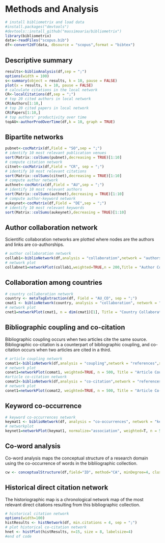 # Methods and Analysis

```r
# install bibliometrix and load data
#install.packages("devtools")
#devtools::install_github("massimoaria/bibliometrix")
library(bibliometrix)
data<-readFiles("scopus.bib")
df<-convert2df(data, dbsource = "scopus",format = "bibtex")
```

## Descriptive summary

```r
results<-biblioAnalysis(df,sep = ";")
options(width = 100)
s<-summary(object = results, k = 10, pause = FALSE)
plot(x = results, k = 10, pause = FALSE)
# calculate citations in the local network
CR<-localCitations(df,sep = ";")
# top 20 cited authors in local network
CR$Authors[1:10,]
# top 20 cited papers in local network
CR$Papers[1:10,]
# top authors' productivity over time
topAU<-authorProdOverTime(df,k = 10, graph = TRUE)
```

## Bipartite networks

```r
pubnet<-cocMatrix(df,Field = "SO",sep = ";")
# identify 10 most relevant publication venues
sort(Matrix::colSums(pubnet),decreasing = TRUE)[1:10]
# compute citation network
citnet<-cocMatrix(df,Field = "CR", sep = ";")
# identify 10 most relevant citations
sort(Matrix::colSums(citnet),decreasing = TRUE)[1:10]
# compute author network
authnet<-cocMatrix(df,Field = "AU",sep = ";")
# identify 10 most relevant authors
sort(Matrix::colSums(authnet),decreasing = TRUE)[1:10]
# compute author-keyword network
aukeynet<-cocMatrix(df,Field = "DE",sep = ";")
# identify 10 most relevant keywords
sort(Matrix::colSums(aukeynet),decreasing = TRUE)[1:10]
```

## Author collaboration network

Scientific collaboration networks are plotted where nodes are the authors and links are co-authorships.

```r
# author collaboration network
collab1<-biblioNetwork(df,analysis = "collaboration",network = "authors",sep = ";")
# network plot
collabnet1=networkPlot(collab1,weighted=TRUE,n = 200,Title = "Author Collaboration", type = "auto",curved = TRUE, size=5,size.cex=T,remove.multiple=TRUE, label = FALSE)
```

## Collaboration among countries

```r
# country collaboration network
country <- metaTagExtraction(df, Field = "AU_CO", sep = ";")
cmat1 <- biblioNetwork(country, analysis = "collaboration", network = "countries", sep = ";")
# network plot
cnet1=networkPlot(cmat1, n = dim(cmat1)[1], Title = "Country Collaboration", type = "circle", size=TRUE, remove.multiple=FALSE,labelsize=0.7,cluster="none")
```

## Bibliographic coupling and co-citation

Bibliographic coupling occurs when two articles cite the same source. Bibliographic co-citation is a counterpart of bibliographic coupling, and co-citation occurs when two articles are cited in a third.

```r
# article coupling network
comat1<-biblioNetwork(df,analysis = "coupling",network = "references",sep = ";")
# network plot
conet1=networkPlot(comat1, weighted=TRUE, n = 500, Title = "Article Coupling", type = "auto",curved = TRUE, size=5,size.cex=T,remove.multiple=TRUE,labelsize=0.5,label.n=10,label.cex=F)
#article co-citation network
comat2<-biblioNetwork(df,analysis = "co-citation",network = "references",sep = ";")
# network plot
conet1=networkPlot(comat2, weighted=TRUE, n = 500, Title = "Article Co-Citation", type = "auto",curved = TRUE, size=5,size.cex=T,remove.multiple=TRUE,labelsize=0.5,label.n=10,label.cex=F)
```

## Keyword co-occurrence

```r
# keyword co-occurrences network
keymat1 <- biblioNetwork(df, analysis = "co-occurrences", network = "keywords", sep = ";")
# networkplot
keynet1=networkPlot(keymat1, normalize="association", weighted=T, n = 50, Title = "Keyword Co-occurrences", type = "fruchterman", size=T,edgesize = 5,labelsize=0.7)
```

## Co-word analysis

Co-word analysis maps the conceptual structure of a research domain using the co-occurrence of words in the bibliiographic collection.

```r
cw <- conceptualStructure(df,field="ID", method="CA", minDegree=4, clust=3, stemming=FALSE, labelsize=5, documents=25)
```

## Historical direct citation network

The historiographic map is a chronological network map of the most relevant direct citations resulting from this bibliographic collection.

```r
# historical citation network
options(width=100)
histResults <- histNetwork(df, min.citations = 4, sep = ";")
# plot historical co-citation network
hnet <- histPlot(histResults, n=15, size = 8, labelsize=4)
#end of code
```


